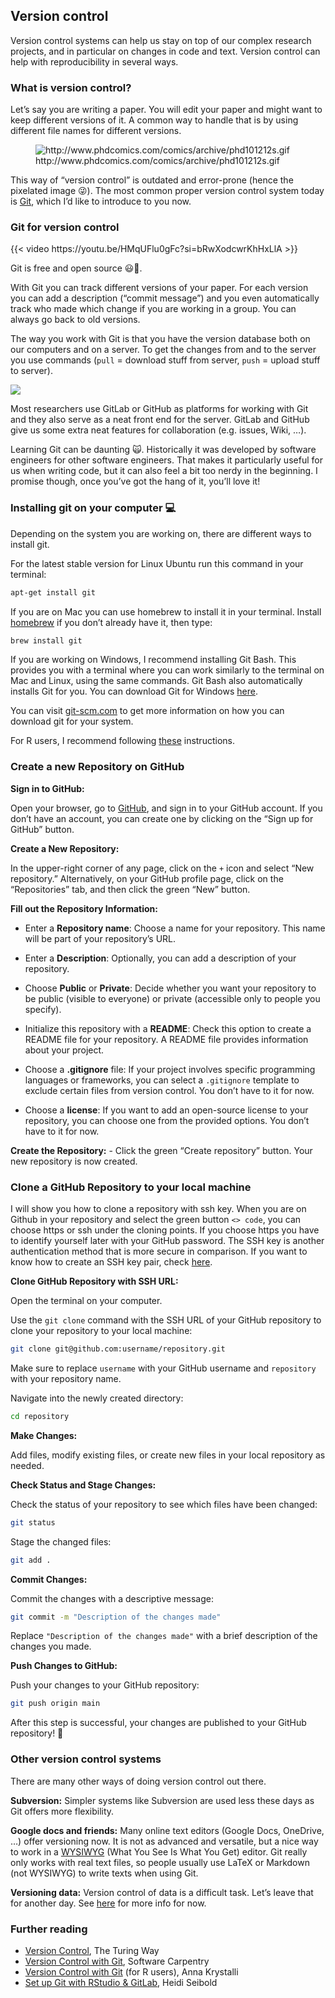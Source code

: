 ## Version control

Version control systems can help us stay on top of our complex research projects, and in particular on changes
in code and text. Version control can help with reproducibility in several ways.

### What is version control? 

Let's say you are writing a paper. You will edit your paper and might want to keep different versions of it. A common way to handle that is by using different file names for different versions.

::: captioned-image-container
![http://www.phdcomics.com/comics/archive/phd101212s.gif](http://www.phdcomics.com/comics/archive/phd101212s.gif){fig-alt="http://www.phdcomics.com/comics/archive/phd101212s.gif"}
:::

This way of "version control" is outdated and error-prone (hence the pixelated image 😜). The most common proper version control system today is [Git](https://git-scm.com/), which I'd like to introduce to you now.

### Git for version control

{{< video https://youtu.be/HMqUFlu0gFc?si=bRwXodcwrKhHxLlA >}}

Git is free and open source 😃🙌.

With Git you can track different versions of your paper. For each version you can add a description ("commit message") and you even automatically track who made which change if you are working in a group. You can always go back to old versions.

The way you work with Git is that you have the version database both on our computers and on a server. To get the changes from and to the server you use commands (`pull` = download stuff from server, `push` = upload stuff to server).

::: captioned-image-container
![](images/vc-server.jpg){fig-alt="Reproducibility scale: a scale showing **not reproducible** on one end and **reproducible** on the other end."}
:::

Most researchers use GitLab or GitHub as platforms for working with Git and they also serve as a neat front end for the server. GitLab and GitHub give us some extra neat features for collaboration (e.g. issues, Wiki, ...).

Learning Git can be daunting 🙀. Historically it was developed by software engineers for other software engineers.
That makes it particularly useful for us when writing code, but it can also feel a bit too nerdy in the beginning.
I promise though, once you've got the hang of it, you'll love it!

### Installing git on your computer 💻

Depending on the system you are working on, there are different ways to install git.

For the latest stable version for Linux Ubuntu run this command in your terminal:

```bash
apt-get install git
```
If you are on Mac you can use homebrew to install it in your terminal. 
Install [homebrew](https://brew.sh/) if you don't already have it, then type:

```bash
brew install git
```

If you are working on Windows, I recommend installing Git Bash. This provides you with a terminal where you can work similarly to the terminal on Mac and Linux, using the same commands. Git Bash also automatically installs Git for you. You can download Git for Windows [here](https://gitforwindows.org/).

You can visit [git-scm.com](https://git-scm.com/downloads) to get more information on how you can download git for your system.

For R users, I recommend following [these](https://gitlab.com/HeidiSeibold/setup-git-rstudio-gitlab) instructions.

### Create a new Repository on GitHub

**Sign in to GitHub:**

Open your browser, go to [GitHub](https://github.com/), and sign in to your GitHub account. If you don't have an account, you can create one by clicking on the "Sign up for GitHub" button.

**Create a New Repository:**

In the upper-right corner of any page, click on the `+` icon and select "New repository."
Alternatively, on your GitHub profile page, click on the "Repositories" tab, and then click the green "New" button.

**Fill out the Repository Information:**

- Enter a **Repository name**: Choose a name for your repository. This name will be part of your repository's URL.

- Enter a **Description**: Optionally, you can add a description of your repository.

- Choose **Public** or **Private**: Decide whether you want your repository to be public (visible to everyone) or private (accessible only to people you specify).

- Initialize this repository with a **README**: Check this option to create a README file for your repository. A README file provides information about your project.

- Choose a **.gitignore** file: If your project involves specific programming languages or frameworks, you can select a `.gitignore` template to exclude certain files from version control. You don't have to it for now.

- Choose a **license**: If you want to add an open-source license to your repository, you can choose one from the provided options. You don't have to it for now.

**Create the Repository:**
- Click the green "Create repository" button. Your new repository is now created.

### Clone a GitHub Repository to your local machine 

I will show you how to clone a repository with ssh key. When you are on Github in your repository and select the green button `<> code`, you can choose https or ssh under the cloning points. If you choose https you have to identify yourself later with your GitHub password. The SSH key is another authentication method that is more secure in comparison. If you want to know how to create an SSH key pair, check [here](https://docs.github.com/en/authentication/connecting-to-github-with-ssh/generating-a-new-ssh-key-and-adding-it-to-the-ssh-agent).

**Clone GitHub Repository with SSH URL:**

Open the terminal on your computer.

Use the `git clone` command with the SSH URL of your GitHub repository to clone your repository to your local machine:

```bash
git clone git@github.com:username/repository.git
```

Make sure to replace `username` with your GitHub username and `repository` with your repository name.

Navigate into the newly created directory:

```bash
cd repository
```

**Make Changes:**

Add files, modify existing files, or create new files in your local repository as needed.

**Check Status and Stage Changes:**

Check the status of your repository to see which files have been changed:

```bash
git status
```

Stage the changed files:

```bash
git add .
```

**Commit Changes:**

Commit the changes with a descriptive message:

```bash
git commit -m "Description of the changes made"
```

Replace `"Description of the changes made"` with a brief description of the changes you made.

**Push Changes to GitHub:**

Push your changes to your GitHub repository:

```bash
git push origin main
```

After this step is successful, your changes are published to your GitHub repository! 🎉


### Other version control systems

There are many other ways of doing version control out there.

**Subversion:** Simpler systems like Subversion are used less these days as Git offers more flexibility.

**Google docs and friends:** Many online text editors (Google Docs, OneDrive, ...) offer versioning now. It is not as advanced and versatile, but a nice way to work in a [WYSIWYG](https://en.wikipedia.org/wiki/WYSIWYG) (What You See Is What You Get) editor. Git really only works with real text files, so people usually use LaTeX or Markdown (not WYSIWYG) to write texts when using Git.

**Versioning data:** Version control of data is a difficult task. Let's leave that for another day. See [here](https://the-turing-way.netlify.app/reproducible-research/vcs/vcs-data.html) for more info for now.


### Further reading
-   [Version Control](https://the-turing-way.netlify.app/reproducible-research/vcs.html), The Turing Way
-   [Version Control with Git](https://swcarpentry.github.io/git-novice/), Software Carpentry
-   [Version Control with Git](https://annakrystalli.me/rrresearchACCE20/version-control-with-git.html) (for R users), Anna Krystalli
-   [Set up Git with RStudio & GitLab](https://gitlab.com/HeidiSeibold/setup-git-rstudio-gitlab), Heidi Seibold


